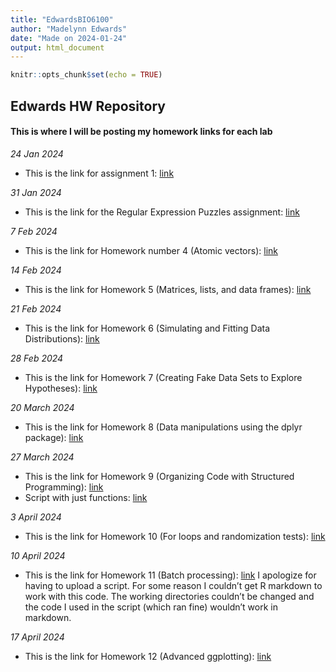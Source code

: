 ```yaml
---
title: "EdwardsBIO6100"
author: "Madelynn Edwards"
date: "Made on 2024-01-24"
output: html_document
---
```


```r
knitr::opts_chunk$set(echo = TRUE)
```


## **Edwards HW Repository**


#### This is where I will be posting my homework links for each lab

*24 Jan 2024*

* This is the link for assignment 1: [link](Homework_02.html)

*31 Jan 2024*

* This is the link for the Regular Expression Puzzles assignment: [link](Homework_03.html)

*7 Feb 2024*

* This is the link for Homework number 4 (Atomic vectors): [link](Homework_04.html)

*14 Feb 2024*

* This is the link for Homework 5 (Matrices, lists, and data frames): [link](Homework_05.html)

*21 Feb 2024*

* This is the link for Homework 6 (Simulating and Fitting Data Distributions): [link](Homework_06.html)

*28 Feb 2024*

* This is the link for Homework 7 (Creating Fake Data Sets to Explore Hypotheses): [link](Homework_07.html)

*20 March 2024*

* This is the link for Homework 8 (Data manipulations using the dplyr package): [link](Homework_08.html) 

*27 March 2024*

* This is the link for Homework 9 (Organizing Code with Structured Programming): [link](Homework_09.html)
* Script with just functions: [link](HW_09_Script.R)

*3 April 2024*

* This is the link for Homework 10 (For loops and randomization tests): [link](Homework_10.html)

*10 April 2024*

* This is the link for Homework 11 (Batch processing): [link](HW_11_batchprocessing.R) I apologize for having to upload a script. For some reason I couldn't get R markdown to work with this code. The working directories couldn't be changed and the code I used in the script (which ran fine) wouldn't work in markdown.

*17 April 2024*

* This is the link for Homework 12 (Advanced ggplotting): [link](Homework_12.html)


